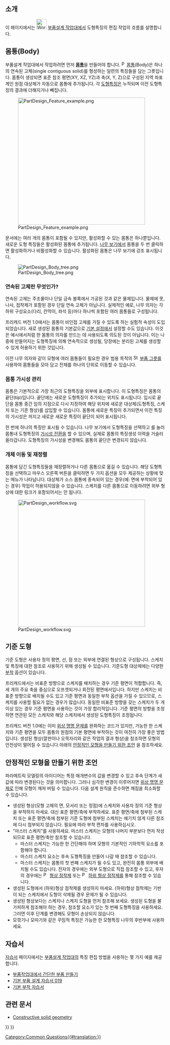 <languages/>
{{TOCright}}

<span id="Introduction"></span>
== 소개 ==

이 페이지에서는 [[Image:Workbench_PartDesign.svg|32px]] [[PartDesign Workbench/ko|부품설계 작업대]]에서 도형특징의 편집 작업의 흐름를 설명합니다.

<span id="Body"></span>
== 몸통(Body) ==

부품설계 작업대에서 작업하려면 먼저  '''[[Body/ko|몸통]]'''을 만들어야 합니다. [[File:PartDesign_Body.svg|16px]][[PartDesign Body/ko|몸통]](Body)은 하나의 연속된 고체(single contiguous solid)를 형성하는 일련의 특징들을 담는 그릇입니다. 몸통이 생성되면 표준 참조 평면(XY, XZ, YZ)과 축(X, Y, Z)으로 구성된 지역 좌표계인 원점 대상체가 자동으로 몸통에 추가됩니다. 각 [[PartDesign_Feature/ko|도형특징]]은 누적되며 이전 도형특징의 결과에 더해지거나 빼집니다.

[[File:PartDesign_Feature_example.png|400px]]

{{Caption|도형의 특징 누적. 왼쪽에서 오른쪽으로:<br>
[[PartDesign_AdditiveBox/ko|상자]] 특징이 담긴 몸통.<br>
상자와 [[PartDesign_Chamfer/ko|모따기]] 특징이 담긴 몸통.<br>
상자, 모따기 및 [[PartDesign_Pocket/ko|오목자리]] 특징이 담긴 몸통.}}

문서에는 여러 개의 몸통이 포함될 수 있지만, 활성화할 수 있는 몸통은 하나뿐입니다. 새로운 도형 특징들은 활성화된 몸통에 추가됩니다. [[Tree_view/ko|나무 보기]]에서 몸통을 두 번 클릭하면 활성화하거나 비활성화할 수 있습니다. 활성화된 몸통은 나무 보기에 강조 표시됩니다.

[[File:PartDesign Body tree.png]]

<span id="What_is_a_contiguous_solid?"></span>
=== 연속된 고체란 무엇인가? ===

연속된 고체는 주조물이나 단일 금속 블록에서 가공된 것과 같은 물체입니다. 물체에 못, 나사, 접착제가 포함된 경우 단일 연속 고체가 아닙니다. 실제적인 예로, 나무 의자는 각 하위 구성요소(다리, 칸막이, 좌석 등)마다 하나씩 포함된 여러 몸통들로 구성됩니다.

프리캐드 버전 1.0에서는 몸통이 비인접 고체를 가질 수 있도록 하는 실험적 속성이 도입되었습니다. 새로 생성된 몸통의 기본값으로 [[PartDesign_Preferences/ko#일반|기본 설정]]에서 설정할 수도 있습니다. 이것은 예시에서처럼 한 몸통의 의자를 만드는 데 사용되도록 의도된 것이 아닙니다. 이는 나중에 만들어지는 도형특징에 의해 연속적으로 생성될, 당장에는 분리된 고체를 생성할 수 있게 허용하기 위한 것입니다.

이전 나무 의자와 같이 모형에 여러 몸통들이 필요한 경우 범용 목적의 [[Image:Std_Part.svg|16px]] [[Std Part/ko|부품 그릇]]를 사용하여 몸통들을 모아 담고 전체를 하나의 단위로 이동할 수 있습니다.

<span id="Body_visibility_management"></span>
=== 몸통 가시성 관리 ===

몸통은 기본적으로 가장 최근의 도형특징을 외부에 표시합니다. 이 도형특징은 몸통의 끝단(tip)입니다. 끝단에는 새로운 도형특징이 추가되는 위치도 표시됩니다. 임시로 끝단을 몸통 중간 임의 지점으로 다시 지정하여 해당 위치에 새로운 대상체(도형특징, 스케치 또는 기준 형상)를 삽입할 수 있습니다. 몸통에 새로운 특징이 추가되면서 이전 특징의 가시성은 꺼지고 새로운 새로운 특징이 끝단이 되어 표시됩니다.

한 번에 하나의 특징만 표시될 수 있습니다. 나무 보기에서 도형특징을 선택하고 {{KEY|Spacebar}}를 눌러 몸통내 도형특징의 [[Std_ToggleVisibility/ko|가시성 전환]]을 할 수 있으며, 실제로 몸통의 특징생성 이력을 거슬러 올라갑니다. 도형특징의 가시성을 변경해도 몸통의 끝단은 변경되지 않습니다.

<span id="Moving_and_Reordering_Objects"></span>
=== 개체 이동 및 재정렬 ===

몸통에 담긴 도형특징들을 재정렬하거나 다른 몸통으로 옮길 수 있습니다. 해당 도형특징을 선택하고 마우스 오른쪽 버튼을 클릭하면 두 가지 옵션을 모두 제공하는 상황에 맞는 메뉴가 나타납니다. 대상체가 소스 몸통에 종속되어 있는 경우(예: 면에 부착되어 있는 경우) 작업이 허용되지않을 수 있습니다. 스케치를 다른 몸통으로 이동하려면 외부 형상에 대한 링크가 포함되어서는 안 됩니다.

[[Image:PartDesign_workflow.svg|400px]]

{{Caption|부품설계 작업 흐름의 개략도.}}

<span id="Datum_geometry"></span>
== 기준 도형 ==

기준 도형은 사용자 정의 평면, 선, 점 또는 외부에 연결된 형상으로 구성됩니다. 스케치 및 특징에 대한 참조로 사용하기 위해 생성될 수 있습니다. 기준도형 대상체에는 다양한 [[Part_EditAttachment/ko|부착]] 옵션이 있습니다.

프리캐드에서는 비표준 방향으로 스케치를 배치하는 경우 기준 평면이 적합합니다. 즉, 세 개의 주요 축을 중심으로 오프셋되거나 회전된 평면에서입니다. 하지만 스케치는 비표준 방향으로 배치될 수도 있고 기준 평면과 동일한 부착 옵션을 가질 수 있으므로, 스케치를 사용할 필요가 없는 경우가 많습니다. 동일한 비표준 방향을 갖는 스케치가 두 개 이상 있는 경우 기준 평면을 사용하는 것이 가장 합리적입니다. 기준 평면의 방향을 조정하면 연관된 모든 스케치와 해당 스케치에서 생성된 도형특징이 조정됩니다.

프리캐드 버전 1.0에는 이미 [[Topological_naming_problem/ko|위상 명명 문제]]를 완화하는 코드가 있지만, 가능한 한 스케치와 기준 평면을 모두 몸통의 원점의 기본 평면에 부착하는 것이 여전히 가장 좋은 방법입니다. 
생성된 형상(깔판이나 오목자리와 같은 작업의 결과 형상)을 참조하면 모형의 안전성이 떨어질 수 있습니다.아래의 [[#안정적인 모형을_만들기_위한_조언|안정적인 모형을 만들기 위한 조언]]
을 참조하세요.

<span id="Advice_for_creating_stable_models"></span>
== 안정적인 모형을 만들기 위한 조언 ==

파라메트릭 모델링의 아이디어는 특정 매개변수의 값을 변경할 수 있고 후속 단계가 새 값에 따라 변경된다는 것을 의미합니다. 그러나 심각한 변경이 이루어지면 [[Topological_naming_problem/ko|위상 명명 문제]]로 인해 모형이 깨져 버릴 수 있습니다. 다음 설계 원칙을 준수하면 깨짐을 최소화할 수 있습니다.

* 생성된 형상(모형 고체의 면, 모서리 또는 정점)에 스케치와 사용자 정의 기준 형상을 부착하지 마세요. 대신 표준 평면/축에 부착하세요. 표준 평면/축에 첨부된 스케치 또는 표준 평면/축에 첨부된 기준 도형에 첨부된 스케치는 예기치 않게 다른 참조에 다시 첨부되지 않습니다. 필요에 따라 부착 편차를 사용하십시오.
* "마스터 스케치"를 사용하세요. 마스터 스케치는 모형의 나머지 부분보다 먼저 작성되므로 표준 평면/축만 참조할 수 있습니다.
** 마스터 스케치는 가능한 한 간단해야 하며 모형의 기본적인 기하학적 요소를 포함해야 합니다.
** 마스터 스케치 요소는 후속 도형특징을 만들어 나갈 때 참조할 수 있습니다.
** 마스터 스케치는 몸통의 첫 번째 스케치가 될 수도 있고, 완전히 몸통 외부에 배치될 수도 있습니다. 전자의 경우에는 외부 도형으로 직접 참조할 수 있고, 후자의 경우에는 [[File:PartDesign_ShapeBinder.svg|16px]] [[PartDesign_ShapeBinder/ko|형상 점착제]] 또는 [[File:PartDesign_SubShapeBinder.svg|16px]] [[PartDesign_SubShapeBinder/ko|하위 형상 점착제]]를 통해 참조할 수 있습니다.
* 생성된 도형에서 (하위)형상 점착제를 생성하지 마세요. (하위)형상 점착제는 기반이 되는 스케치에서 도형이 삭제될 경우 문제가 될 수 있습니다.
* 생성된 형상보다는 스케치나 스케치 도형을 먼저 참조해 보세요. 생성된 도형을 불가피하게 참조해야 하는 경우, 참조할 요소가 있는 첫 번째 도형특징을 사용하세요. 그러면 이후 단계를 변경해도 모형이 손상되지 않습니다.
* 모깎기나 모따기와 같은 꾸밈적 특징은 가능한 한 모형특징 나무의 후반부에 사용하세요.

<span id="Tutorials"></span>
== 자습서 ==

[[Tutorials/ko|자습서]] 페이지에서는 [[PartDesign_Workbench/ko|부품설계 작업대]]의 특징 편집 방법을 사용하는 몇 가지 예를 제공합니다.
* [[Creating_a_simple_part_with_PartDesign/ko|부품작업대에서 간단한 부품 만들기]]
* [[Basic_Part_Design_Tutoria_019/ko|기본 부품 설계 자습서 019]]
* [[Basic_Attachment_Tutorial/ko|기본 부착 자습서]]

<span id="Related"></span>
==관련 문서==

* [[Constructive_solid_geometry|Constructive solid geometry]]


{{PartDesign Tools navi{{#translation:}}}}
{{Userdocnavi{{#translation:}}}}
[[Category:Common Questions{{#translation:}}]]
